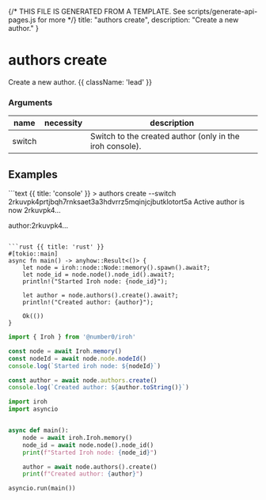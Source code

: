 {/* THIS FILE IS GENERATED FROM A TEMPLATE. See scripts/generate-api-pages.js for more */}
    title: "authors create",
    description: "Create a new author."
}

<div className='not-prose mb-5'>
    <Breadcrumbs pages={[
        { name: 'API', href: '/docs/api', current: false },
        { name: 'authors create', href: '/docs/api/authors-create', current: true },
    ]} />
</div>

# authors create

Create a new author. {{ className: 'lead' }}


### Arguments

| name | necessity | description |
| ---- | --------- | ----------- |
| switch  |  | Switch to the created author (only in the iroh console). |



## Examples

<CodeGroup title="authors create">
```text {{ title: 'console' }}
> authors create --switch
2rkuvpk4prtjbqh7rnksaet3a3hdvrrz5mqinjcjbutklotort5a
Active author is now 2rkuvpk4…

author:2rkuvpk4…
>
```

```rust {{ title: 'rust' }}
#[tokio::main]
async fn main() -> anyhow::Result<()> {
    let node = iroh::node::Node::memory().spawn().await?;
    let node_id = node.node().node_id().await?;
    println!("Started Iroh node: {node_id}");

    let author = node.authors().create().await?;
    println!("Created author: {author}");

    Ok(())
}

```


```js {{ title: 'nodejs' }}
import { Iroh } from '@number0/iroh'

const node = await Iroh.memory()
const nodeId = await node.node.nodeId()
console.log(`Started iroh node: ${nodeId}`)

const author = await node.authors.create()
console.log(`Created author: ${author.toString()}`)

```


```python {{ title: 'python' }}
import iroh
import asyncio


async def main():
    node = await iroh.Iroh.memory()
    node_id = await node.node().node_id()
    print(f"Started Iroh node: {node_id}")

    author = await node.authors().create()
    print(f"Created author: {author}")

asyncio.run(main())

```


</CodeGroup>
